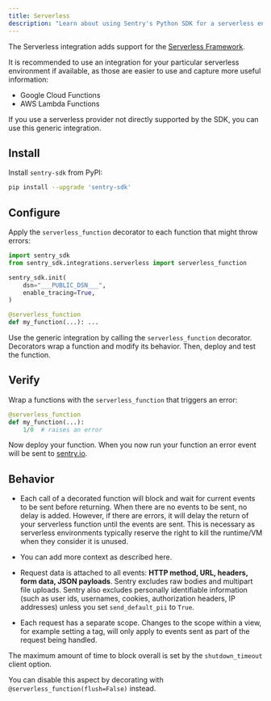 ```yaml
---
title: Serverless
description: "Learn about using Sentry's Python SDK for a serverless environment."
---
```


The Serverless integration adds support for the [Serverless Framework](https://www.serverless.com/).

It is recommended to use an integration for your particular serverless environment if available, as those are easier to use and capture more useful information:

- <Link to="/platforms/python/integrations/gcp-functions">Google Cloud Functions</Link>
- <Link to="/platforms/python/integrations/aws-lambda">AWS Lambda Functions</Link>

If you use a serverless provider not directly supported by the SDK, you can use this generic integration.

## Install

Install `sentry-sdk` from PyPI:

```bash
pip install --upgrade 'sentry-sdk'
```

## Configure

Apply the `serverless_function` decorator to each function that might throw errors:

<SignInNote />

```python
import sentry_sdk
from sentry_sdk.integrations.serverless import serverless_function

sentry_sdk.init(
    dsn="___PUBLIC_DSN___",
    enable_tracing=True,
)

@serverless_function
def my_function(...): ...
```

Use the generic integration by calling the `serverless_function` decorator.
Decorators wrap a function and modify its behavior. Then, deploy and test the function.

## Verify

Wrap a functions with the `serverless_function` that triggers an error:

```python
@serverless_function
def my_function(...):
    1/0  # raises an error
```

Now deploy your function. When you now run your function an error event will be sent to [sentry.io](https://sentry.io).

## Behavior

- Each call of a decorated function will block and wait for current events to be sent before returning. When there are no events to be sent, no delay is added. However, if there are errors, it will delay the return of your serverless function until the events are sent. This is necessary as serverless environments typically reserve the right to kill the runtime/VM when they consider it is unused.

- You can add more context as described <PlatformLink to="/enriching-events/context/">here</PlatformLink>.

- Request data is attached to all events: **HTTP method, URL, headers, form data, JSON payloads**. Sentry excludes raw bodies and multipart file uploads. Sentry also excludes personally identifiable information (such as user ids, usernames, cookies, authorization headers, IP addresses) unless you set `send_default_pii` to `True`.

- Each request has a separate scope. Changes to the scope within a view, for example setting a tag, will only apply to events sent as part of the request being handled.

The maximum amount of time to block overall is set by the <PlatformLink to="/configuration/options/#shutdown-timeout">`shutdown_timeout` client option</PlatformLink>.

You can disable this aspect by decorating with `@serverless_function(flush=False)` instead.
